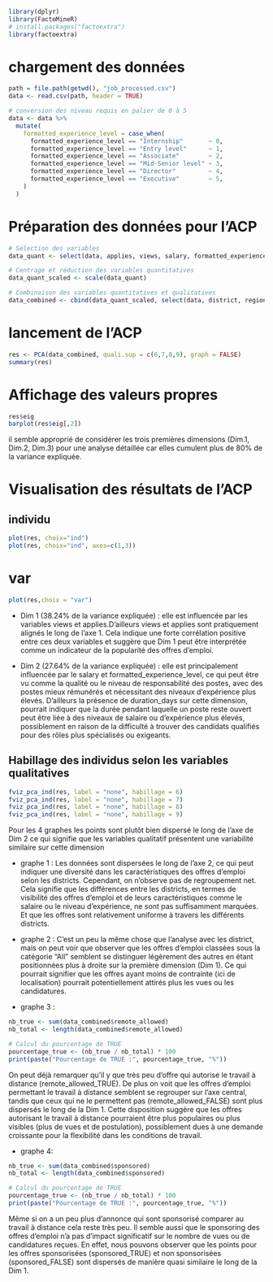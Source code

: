 ```r
library(dplyr)
library(FactoMineR)
# install.packages("factoextra")
library(factoextra)
```

# chargement des données
```r
path = file.path(getwd(), "job_processed.csv")
data <- read.csv(path, header = TRUE)

# conversion des niveau requis en palier de 0 à 5
data <- data %>%
  mutate(
    formatted_experience_level = case_when(
      formatted_experience_level == "Internship"       ~ 0,
      formatted_experience_level == "Entry level"      ~ 1,
      formatted_experience_level == "Associate"        ~ 2,
      formatted_experience_level == "Mid-Senior level" ~ 3,
      formatted_experience_level == "Director"         ~ 4,
      formatted_experience_level == "Executive"        ~ 5,
    )
  )
```

# Préparation des données pour l'ACP

```r
# Sélection des variables
data_quant <- select(data, applies, views, salary, formatted_experience_level, duration_days)

# Centrage et réduction des variables quantitatives
data_quant_scaled <- scale(data_quant)

# Combinaison des variables quantitatives et qualitatives
data_combined <- cbind(data_quant_scaled, select(data, district, region, remote_allowed, sponsored))
```

# lancement de l'ACP
```r
res <- PCA(data_combined, quali.sup = c(6,7,8,9), graph = FALSE)
summary(res)
```
# Affichage des valeurs propres
```r
res$eig
barplot(res$eig[,2])
```
il semble approprié de considérer les trois premières dimensions (Dim.1, Dim.2, Dim.3) pour une analyse détaillée car elles cumulent plus de 80% de la variance expliquée.

# Visualisation des résultats de l'ACP

## individu
```r
plot(res, choix="ind")
plot(res, choix="ind", axes=c(1,3))
```

# var

```r
plot(res,choix = "var")
```

- Dim 1 (38.24% de la variance expliquée) : elle est influencée par les variables views et applies.D'ailleurs views et applies sont pratiquement alignés le long de l'axe 1. Cela indique une forte corrélation positive entre ces deux variables et suggère que Dim 1 peut être interprétée comme un indicateur de la popularité des offres d'emploi.

- Dim 2 (27.64% de la variance expliquée) : elle est principalement influencée par le salary et formatted_experience_level, ce qui peut être vu comme la qualité ou le niveau de responsabilité des postes, avec des postes mieux rémunérés et nécessitant des niveaux d'expérience plus élevés. D'ailleurs la présence de duration_days sur cette dimension, pourrait indiquer que la durée pendant laquelle un poste reste ouvert peut être liée à des niveaux de salaire ou d'expérience plus élevés, possiblement en raison de la difficulté à trouver des candidats qualifiés pour des rôles plus spécialisés ou exigeants.

## Habillage des individus selon les variables qualitatives
```r
fviz_pca_ind(res, label = "none", habillage = 6)
fviz_pca_ind(res, label = "none", habillage = 7)
fviz_pca_ind(res, label = "none", habillage = 8)
fviz_pca_ind(res, label = "none", habillage = 9)
```
Pour les 4 graphes les points sont plutôt bien dispersé le long de l'axe de Dim 2 ce qui signifie que les variables qualitatif présentent une variabilité similaire sur cette dimension

- graphe 1 :
Les données sont dispersées le long de l'axe 2, ce qui peut indiquer une diversité dans les caractéristiques des offres d'emploi selon les districts. Cependant, on n'observe pas de regroupement net. Cela signifie que les différences entre les districts, en termes de visibilité des offres d'emploi et de leurs caractéristiques comme le salaire ou le niveau d'expérience, ne sont pas suffisamment marquées. Et que les offres sont relativement uniforme à travers les différents districts.

- graphe 2 :
C'est un peu la même chose que l'analyse avec les district, mais on peut voir que observer que les offres d'emploi classées sous la catégorie "All" semblent se distinguer légèrement des autres en étant positionnées plus à droite sur la première dimension (Dim 1).
Ce qui pourrait signifier que les offres ayant moins de contrainte (ici de localisation) pourrait potentiellement attirés plus les vues ou les candidatures.

- graphe 3 :

```r
nb_true <- sum(data_combined$remote_allowed)
nb_total <- length(data_combined$remote_allowed)

# Calcul du pourcentage de TRUE
pourcentage_true <- (nb_true / nb_total) * 100
print(paste("Pourcentage de TRUE :", pourcentage_true, "%"))
```
On peut déjà remarquer qu'il y que très peu d'offre qui autorise le travail à distance (remote_allowed_TRUE).
De plus on voit que les offres d'emploi permettant le travail à distance semblent se regrouper sur l'axe central, tandis que ceux qui ne le permettent pas (remote_allowed_FALSE) sont plus dispersés le long de la Dim 1. Cette disposition suggère que les offres autorisant le travail à distance pourraient être plus populaires ou plus visibles (plus de vues et de postulation), possiblement dues à une demande croissante pour la flexibilité dans les conditions de travail.

- graphe 4:

```r
nb_true <- sum(data_combined$sponsored)
nb_total <- length(data_combined$sponsored)

# Calcul du pourcentage de TRUE
pourcentage_true <- (nb_true / nb_total) * 100
print(paste("Pourcentage de TRUE :", pourcentage_true, "%"))
```
Même si on a un peu plus d'annonce qui sont sponsorisé comparer au travail à distance cela reste très peu.
Il semble aussi que le sponsoring des offres d'emploi n'a pas d'impact significatif sur le nombre de vues ou de candidatures reçues. En effet, nous pouvons observer que les points pour les offres sponsorisées (sponsored_TRUE) et non sponsorisées (sponsored_FALSE) sont dispersés de manière quasi similaire le long de la Dim 1.
